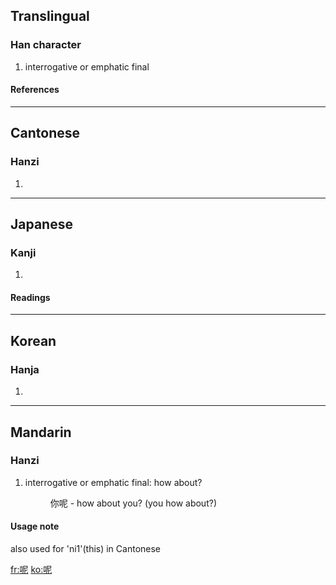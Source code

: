 {{zh-hanzi|{{zh-lookup|呢}}}}
==Translingual==
===Han character===
{{Han char|rn=30|rad=口|as=05|sn=8|four=6701<sub>1</sub>|canj=口尸心 (RSP)}}
# interrogative or emphatic final
====References====
{{Han ref|kx=0181.250|dkj=03430|dj=0399.310|hdz=10609.030|uh=5462|ud=21602|bh=A94F|bd=43343}}
----
==Cantonese==
===Hanzi===
{{yue-hanzi|jyut=|y=ne1}}
# {{defn|Cantonese}}
----
==Japanese==
===Kanji===
{{ja-kanji|grade=|rs=口05}}
# {{defn|Japanese}} 
====Readings====
{{ja-readings|on=[[じ]] (ji), [[に]] (ni)|kun=}}
----
==Korean==
===Hanja===
{{ko-hanja|hangeul=니|rv=ni|mr=ni}}
# {{defn|Korean}}
----
==Mandarin==
===Hanzi===
{{cmn-hanzi|pin=[[ní]] (ni2), [[ne]] (ne5)|wg=ni<sup>2</sup>}}
#interrogative or emphatic final: how about?
#:你呢 - how about you? (you how about?)

====Usage note====
also used for 'ni1'(this) in Cantonese

[[fr:呢]]
[[ko:呢]]